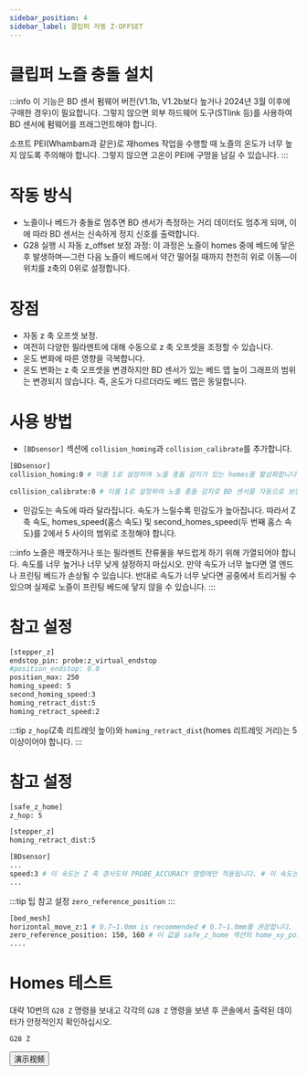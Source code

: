 ```yaml
---
sidebar_position: 4
sidebar_label: 클립퍼 자동 Z-OFFSET
---
```


# 클립퍼 노즐 충돌 설치

:::info
이 기능은 BD 센서 펌웨어 버전(V1.1b, V1.2b보다 높거나 2024년 3월 이후에 구매한 경우)이 필요합니다. 그렇지 않으면 외부 하드웨어 도구(STlink 등)를 사용하여 BD 센서에 펌웨어를 프래그먼트해야 합니다.

소프트 PEI(Whambam과 같은)로 재homes 작업을 수행할 때 노즐의 온도가 너무 높지 않도록 주의해야 합니다. 그렇지 않으면 고온이 PEI에 구멍을 남길 수 있습니다.
:::

# 작동 방식
* 노즐이나 베드가 충돌로 멈추면 BD 센서가 측정하는 거리 데이터도 멈추게 되며, 이에 따라 BD 센서는 신속하게 정지 신호를 출력합니다.
* G28 실행 시 자동 z_offset 보정 과정: 이 과정은 노즐이 homes 중에 베드에 닿은 후 발생하며—그런 다음 노즐이 베드에서 약간 떨어질 때까지 천천히 위로 이동—이 위치를 z축의 0위로 설정합니다.

# 장점
* 자동 z 축 오프셋 보정.
* 여전히 다양한 필라멘트에 대해 수동으로 z 축 오프셋을 조정할 수 있습니다.
* 온도 변화에 따른 영향을 극복합니다.
* 온도 변화는 z 축 오프셋을 변경하지만 BD 센서가 있는 베드 맵 높이 그래프의 범위는 변경되지 않습니다. 즉, 온도가 다르더라도 베드 맵은 동일합니다.

# 사용 방법

* `[BDsensor]` 섹션에 `collision_homing`과 `collision_calibrate`를 추가합니다.
``` bash
[BDsensor] 
collision_homing:0 # 이를 1로 설정하여 노즐 충돌 감지가 있는 homes를 활성화합니다. 0으로 설정하여 비활성화합니다. 노즐 충돌 감지가 있는 homes를 활성화하려면 이를 1로 설정하세요. 이를 0으로 설정하여 비활성화합니다.
                   
collision_calibrate:0 # 이를 1로 설정하여 노즐 충돌 감지로 BD 센서를 자동으로 보정합니다. 이를 0으로 설정하여 비활성화합니다. 이는 우리가 M102 S-6 명령을 보내기 전에 노즐을 수동으로 베드에 이동시키고 종이 테스트를 할 필요가 없음을 의미합니다.
```

* 민감도는 속도에 따라 달라집니다. 속도가 느릴수록 민감도가 높아집니다. 따라서 Z축 속도, homes_speed(홈스 속도) 및 second_homes_speed(두 번째 홈스 속도)를 2에서 5 사이의 범위로 조정해야 합니다.

:::info
노즐은 깨끗하거나 또는 필라멘트 잔류물을 부드럽게 하기 위해 가열되어야 합니다.
속도를 너무 높거나 너무 낮게 설정하지 마십시오. 만약 속도가 너무 높다면 열 엔드나 프린팅 베드가 손상될 수 있습니다. 반대로 속도가 너무 낮다면 공중에서 트리거될 수 있으며 실제로 노즐이 프린팅 베드에 닿지 않을 수 있습니다.
:::

# 참고 설정
``` bash
[stepper_z]
endstop_pin: probe:z_virtual_endstop
#position_endstop: 0.0
position_max: 250
homing_speed: 5
second_homing_speed:3
homing_retract_dist:5
homing_retract_speed:2
```

:::tip
`z_hop`(Z축 리트레잇 높이)와 `homing_retract_dist`(homes 리트레잇 거리)는 5 이상이어야 합니다.
:::
# 참고 설정

```bash
[safe_z_home]
z_hop: 5 

[stepper_z]
homing_retract_dist:5
```
```bash
[BDsensor] 
...
speed:3 # 이 속도는 Z 축 경사도와 PROBE_ACCURACY 명령에만 적용됩니다. # 이 속도는 Z 축 경사도와 PROBE_ACCURACY 명령에만 적용됩니다.
...

```
:::tip 팁
참고 설정 `zero_reference_position`
:::

``` bash
[bed_mesh]
horizontal_move_z:1 # 0.7~1.0mm is recommended # 0.7~1.0mm를 권장합니다.
zero_reference_position: 150, 160 # 이 값을 safe_z_home 섹션의 home_xy_position과 동일한 좌표로 설정합니다.
....
```

# Homes 테스트
대략 10번의 `G28 Z` 명령을 보내고 각각의 `G28 Z` 명령을 보낸 후 콘솔에서 출력된 데이터가 안정적인지 확인하십시오.
``` bash
G28 Z
```
<Button variant="contained" disableElevation href="https://www.youtube.com/watch?v=RuPoXbrSPDc">演示视频</Button>
